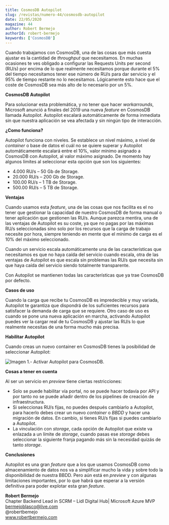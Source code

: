 ```yaml
---
title: CosmosDB Autopilot
slug: /revistas/numero-44/cosmosdb-autopilot
date: 22/05/2020
magazine: 44
author: Robert Bermejo
authorId: robert-bermejo
keywords: ['CosmosDB']
---
```






Cuando trabajamos con CosmosDB, una de las cosas que más cuesta ajustar es la cantidad de *throughput* que necesitamos. En muchas ocasiones te ves obligado a configurar las Requests Units per second (RU/s) por encima de lo que realmente necesitamos porque durante el 5% del tiempo necesitamos tener ese número de RU/s para dar servicio y el 95% de tiempo restante no lo necesitamos. Lógicamente esto hace que el coste de CosmosDB sea más alto de lo necesario por un 5%.

**CosmosDB Autopilot**

Para solucionar esta problemática, y no tener que hacer *workarrounds*, Microsoft anunció a finales del 2019 una nueva *feature* en CosmosDB llamada Autopilot. Autopilot escalará automáticamente de forma inmediata sin que nuestra aplicación se vea afectada y sin ningún tipo de interacción.

**¿Como funciona?**

Autopilot funciona con niveles. Se establece un nivel máximo, a nivel de *container* o base de datos el cuál no se quiere superar y Autopilot automáticamente escalará entre el 10%, valor mínimo asignado a CosmosDB con Autopilot, al valor máximo asignado. De momento hay algunos límites al seleccionar esta opción que son los siguientes:

- 4.000 RU/s – 50 Gb de Storage.
- 20.000 RU/s – 200 Gb de Storage.
- 100.00 RU/s – 1 TB de Storage.
- 500.00 RU/s – 5 TB de Storage.


**Ventajas**

Cuando usamos esta *feature*, una de las cosas que nos facilita es el no tener que gestionar la capacidad de nuestro CosmosDB de forma manual o tener aplicación que gestionen las RU/s. Aunque parezca mentira, una de las ventajas de Autopilot es su coste, ya que no pagas por las máximas RU/s seleccionadas sino solo por los recursos que la carga de trabajo necesite por hora, siempre teniendo en mente que el mínimo de carga es el 10% del máximo seleccionado.

Cuando un servicio escala automáticamente una de las características que necesitamos es que no haya caída del servicio cuando escala, otra de las ventajas de Autopilot es que escala sin problemas las RU/s que necesita sin que haya caída del servicio siendo totalmente transparente.

Con Autopilot se mantienen todas las características que ya trae CosmosDB por defecto.

**Casos de uso**

Cuando la carga que recibe tu CosmosDB es impredecible y muy variada, Autopilot te garantiza que dispondrá de los suficientes recursos para satisfacer la demanda de carga que se requiere. Otro caso de uso es cuando se pone una nueva aplicación en marcha, activando Autopilot puedes ver la cargar real de tu CosmosDB y ajustar las RU/s lo que realmente necesitas de una forma mucho más precisa.

**Habilitar Autopilot**

Cuando creas un nuevo container en CosmosDB tienes la posibilidad de seleccionar Autopilot:

![Imagen 1.- Activar Autopilot para CosmosDB.](../../../images/numero44/cosmosdb-autopilot/image1.png)

**Cosas a tener en cuenta**

Al ser un servicio en *preview* tiene ciertas restricciones:

- Solo se puede habilitar vía portal, no se puede hacer todavía por API y por tanto no se puede añadir dentro de los pipelines de creación de infraestructura.
- Si seleccionas RU/s fijas, no puedes después cambiarlo a Autopilot, para hacerlo debes crear un nuevo *container* o *BBDD* y hacer una migración de datos. En cambio, si tienes RU/s fijas si puedes cambiarlo a Autopilot.
- La vinculación con *storage*, cada opción de Autopilot que existe va enlazada a un límite de *storage*, cuando pasas ese *storage* debes seleccionar la siguiente franja pagando más sin la necesidad quizás de tanto *storage*.


**Conclusiones**

Autopilot es una gran *feature* que a los que usamos CosmosDB como almacenamiento de datos nos va a simplificar mucho la vida y sobre todo la disponibilidad de nuestra BBDD. Pero aún está en *preview* y con algunas limitaciones importantes, por lo que habrá que esperar a la versión definitiva para poder explotar esta gran *feature*.





**Robert Bermejo** <br />
 Chapter Backend Lead in SCRM – Lidl Digital Hub| Microsoft Azure MVP <br />
bermejoblasco@live.com <br />
@robertbemejo <br />
www.robertbermejo.com <br />

